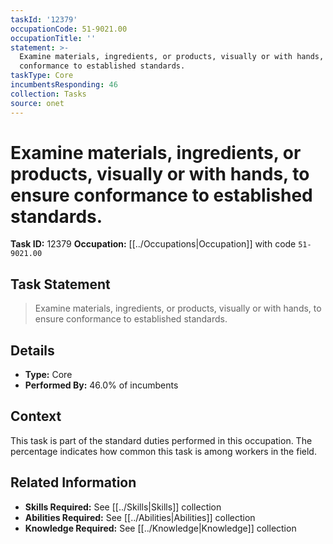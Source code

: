 ```yaml
---
taskId: '12379'
occupationCode: 51-9021.00
occupationTitle: ''
statement: >-
  Examine materials, ingredients, or products, visually or with hands, to ensure
  conformance to established standards.
taskType: Core
incumbentsResponding: 46
collection: Tasks
source: onet
---
```

# Examine materials, ingredients, or products, visually or with hands, to ensure conformance to established standards.

**Task ID:** 12379
**Occupation:** [[../Occupations|Occupation]] with code `51-9021.00`

## Task Statement

> Examine materials, ingredients, or products, visually or with hands, to ensure conformance to established standards.

## Details

- **Type:** Core
- **Performed By:** 46.0% of incumbents

## Context

This task is part of the standard duties performed in this occupation. The percentage indicates how common this task is among workers in the field.

## Related Information

- **Skills Required:** See [[../Skills|Skills]] collection
- **Abilities Required:** See [[../Abilities|Abilities]] collection
- **Knowledge Required:** See [[../Knowledge|Knowledge]] collection
